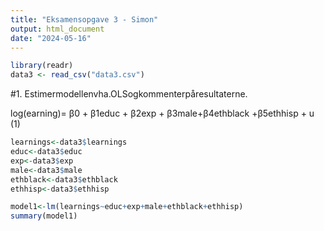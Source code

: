 ```yaml
---
title: "Eksamensopgave 3 - Simon"
output: html_document
date: "2024-05-16"
---
```


```r
library(readr)
data3 <- read_csv("data3.csv")
```


#1. Estimermodellenvha.OLSogkommenterpåresultaterne.

log(earning)= β0 + β1educ + β2exp + β3male+β4ethblack +β5ethhisp + u (1)
```r
learnings<-data3$learnings
educ<-data3$educ
exp<-data3$exp
male<-data3$male
ethblack<-data3$ethblack
ethhisp<-data3$ethhisp

model1<-lm(learnings~educ+exp+male+ethblack+ethhisp)
summary(model1)

```

